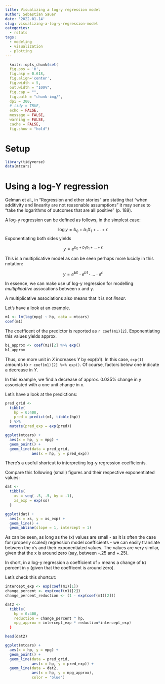 ```yaml
---
title: Visualizing a log-y regression model
author: Sebastian Sauer
date: '2022-01-14'
slug: visualizing-a-log-y-regression-model
categories:
  - rstats
tags:
  - modeling
  - visualization
  - plotting
---
```



```r
  knitr::opts_chunk$set(
  fig.pos = 'H',
  fig.asp = 0.618,
  fig.align='center',
  fig.width = 5,
  out.width = "100%",
  fig.cap = "", 
  fig.path = "chunk-img/",
  dpi = 300,
  # tidy = TRUE,
  echo = FALSE,
  message = FALSE,
  warning = FALSE,
  cache = FALSE,
  fig.show = "hold")
```



# Setup

```r
library(tidyverse)
data(mtcars)
```



# Using a log-Y regression


Gelman et al., in "Regression and other stories" are stating that "when additivity and linearity are not reasonable assumptions" it may sense to "take the logarithms of outcomes that are all positive" (p. 189).

A log-y regression can be defined as follows, in the simplest case:

$$\text{log} \, y = b_0 + b_1X_1 + \ldots + \epsilon$$
Exponentiating both sides yields

$$y = e^{b_0 + b_1X_1 + \ldots + \epsilon}$$

This is a multiplicative model as can be seen perhaps more lucidly in this notation:


$$y = e^{b0} \cdot e^{b1} \cdot \ldots \cdot e^{\epsilon}$$


In essence, we can make use uf log-y regression for modelling
*multiplicative* assocations between x and y.

A multiplicative associations also means that it is not *linear*.

Let's have a look at an example.


```r
m1 <- lm(log(mpg) ~ hp, data = mtcars)
coef(m1)
```

The coefficent of the predictor is reported as `r coef(m1)[2]`.
Exponentiating this values yields approx.

```r
b1_approx <- coef(m1)[2] %>% exp() 
b1_approx
```

Thus, one more unit in $X$ increases $Y$ by exp(b1). 
In this case, `exp(1)` amounts to `r coef(m1)[2] %>% exp()`.
Of course, factors below one indicate a decrease in $Y$.

In this example, we find a decrease of approx. 0.035% change in y associated with a one unit change in x.


Let's have a look at the predictions:

```r
pred_grid <-
  tibble(
    hp = 0:400,
    pred = predict(m1, tibble(hp))
  ) %>% 
  mutate(pred_exp = exp(pred))
```


```r
ggplot(mtcars) +
  aes(x = hp, y = mpg) +
  geom_point() +
  geom_line(data = pred_grid,
            aes(x = hp, y = pred_exp))
```


There's a useful shortcut to interpreting log-y regression coefficients.

Compare this following (small) figures and their respective exponentiated values:

```r
dat <- 
  tibble(
    xs = seq(-.5, .5, by = .1),
    xs_exp = exp(xs)
  )
```


```r
ggplot(dat) +
  aes(x = xs, y = xs_exp) + 
  geom_line() +
  geom_abline(slope = 1, intercept = 1)
```


As can be seen, as long as the (x) values are small - as it is often the case for (properly scaled) regression model coefficients - we can easily translate between the x's and their exponentiated values.
The values are very similar, given that the x is around zero (say, between -.25 and +.25).


In short, in a log-y regression a coefficient of `x` means a change of `b1` percent in `y` (given that the coefficent is around zero).


Let's check this shortcut:


```r
intercept_exp <- exp(coef(m1)[1])
change_percent <- exp(coef(m1)[2])
change_percent_reduction <- (1 - exp(coef(m1)[2]))
```


```r
dat2 <-
  tibble(
    hp = 0:400,
    reduction = change_percent ^ hp,
    mpg_approx = intercept_exp * reduction*intercept_exp)
  )
```


```r
head(dat2)
```






```r
ggplot(mtcars) +
  aes(x = hp, y = mpg) +
  geom_point() +
  geom_line(data = pred_grid,
            aes(x = hp, y = pred_exp)) +
  geom_line(data = dat2,
            aes(x = hp, y = mpg_approx),
            color = "blue")
```